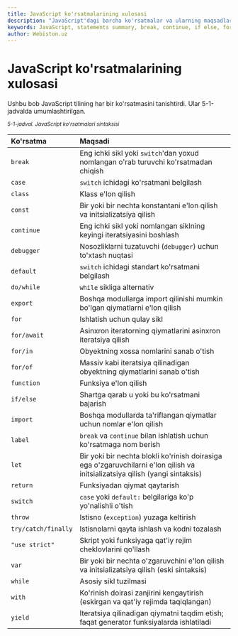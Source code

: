 ```yaml
---
title: JavaScript ko'rsatmalarining xulosasi
description: "JavaScript'dagi barcha ko'rsatmalar va ularning maqsadlari: break, continue, if/else, for, while, try/catch, function va boshqalar."
keywords: JavaScript, statements summary, break, continue, if else, for, while, try catch, function, class, import, export
author: Webiston.uz
---
```


# JavaScript ko'rsatmalarining xulosasi

Ushbu bob JavaScript tilining har bir ko'rsatmasini tanishtirdi. Ular 5-1-jadvalda umumlashtirilgan.

<small>_5-1-jadval. JavaScript ko'rsatmalari sintaksisi_</small>

| Ko'rsatma | Maqsadi |
| :--- | :--- |
| `break` | Eng ichki sikl yoki `switch`'dan yoxud nomlangan o'rab turuvchi ko'rsatmadan chiqish |
| `case` | `switch` ichidagi ko'rsatmani belgilash |
| `class` | Klass e'lon qilish |
| `const` | Bir yoki bir nechta konstantani e'lon qilish va initsializatsiya qilish |
| `continue` | Eng ichki sikl yoki nomlangan siklning keyingi iteratsiyasini boshlash |
| `debugger` | Nosozliklarni tuzatuvchi (`debugger`) uchun to'xtash nuqtasi |
| `default` | `switch` ichidagi standart ko'rsatmani belgilash |
| `do/while` | `while` sikliga alternativ |
| `export` | Boshqa modullarga import qilinishi mumkin bo'lgan qiymatlarni e'lon qilish |
| `for` | Ishlatish uchun qulay sikl |
| `for/await` | Asinxron iteratorning qiymatlarini asinxron iteratsiya qilish |
| `for/in` | Obyektning xossa nomlarini sanab o'tish |
| `for/of` | Massiv kabi iteratsiya qilinadigan obyektning qiymatlarini sanab o'tish |
| `function` | Funksiya e'lon qilish |
| `if/else` | Shartga qarab u yoki bu ko'rsatmani bajarish |
| `import` | Boshqa modullarda ta'riflangan qiymatlar uchun nomlar e'lon qilish |
| `label` | `break` va `continue` bilan ishlatish uchun ko'rsatmaga nom berish |
| `let` | Bir yoki bir nechta blokli ko'rinish doirasiga ega o'zgaruvchilarni e'lon qilish va initsializatsiya qilish (yangi sintaksis) |
| `return` | Funksiyadan qiymat qaytarish |
| `switch` | `case` yoki `default:` belgilariga ko'p yo'nalishli o'tish |
| `throw` | Istisno (`exception`) yuzaga keltirish |
| `try/catch/finally` | Istisnolarni qayta ishlash va kodni tozalash |
| `"use strict"` | Skript yoki funksiyaga qat'iy rejim cheklovlarini qo'llash |
| `var` | Bir yoki bir nechta o'zgaruvchini e'lon qilish va initsializatsiya qilish (eski sintaksis) |
| `while` | Asosiy sikl tuzilmasi |
| `with` | Ko'rinish doirasi zanjirini kengaytirish (eskirgan va qat'iy rejimda taqiqlangan) |
| `yield` | Iteratsiya qilinadigan qiymatni taqdim etish; faqat generator funksiyalarda ishlatiladi |